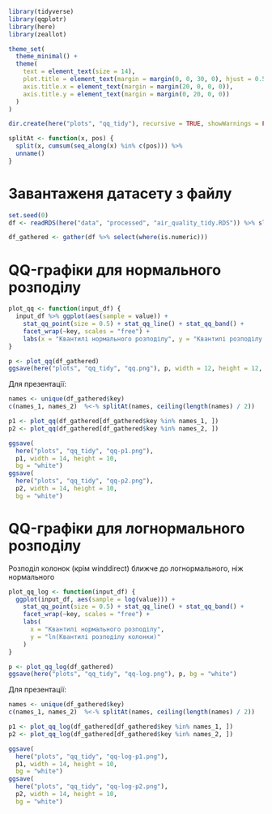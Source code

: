 ```r
library(tidyverse)
library(qqplotr)
library(here)
library(zeallot)

theme_set(
  theme_minimal() +
  theme(
    text = element_text(size = 14),
    plot.title = element_text(margin = margin(0, 0, 30, 0), hjust = 0.5),
    axis.title.x = element_text(margin = margin(20, 0, 0, 0)),
    axis.title.y = element_text(margin = margin(0, 20, 0, 0))
  )
)

dir.create(here("plots", "qq_tidy"), recursive = TRUE, showWarnings = FALSE)

splitAt <- function(x, pos) {
  split(x, cumsum(seq_along(x) %in% c(pos))) %>%
  unname()
}
```

# Завантаженя датасету з файлу

```r
set.seed(0)
df <- readRDS(here("data", "processed", "air_quality_tidy.RDS")) %>% slice_sample(n=10000)
```

```r
df_gathered <- gather(df %>% select(where(is.numeric)))
```

# QQ-графіки для нормального розподілу

```r
plot_qq <- function(input_df) {
  input_df %>% ggplot(aes(sample = value)) +
    stat_qq_point(size = 0.5) + stat_qq_line() + stat_qq_band() +
    facet_wrap(~key, scales = "free") +
    labs(x = "Квантилі нормального розподілу", y = "Квантилі розподілу колонки")
}

p <- plot_qq(df_gathered)
ggsave(here("plots", "qq_tidy", "qq.png"), p, width = 12, height = 12, bg = "white")
```

Для презентації:

```r
names <- unique(df_gathered$key)
c(names_1, names_2)  %<-% splitAt(names, ceiling(length(names) / 2))

p1 <- plot_qq(df_gathered[df_gathered$key %in% names_1, ])
p2 <- plot_qq(df_gathered[df_gathered$key %in% names_2, ])

ggsave(
  here("plots", "qq_tidy", "qq-p1.png"), 
  p1, width = 14, height = 10, 
  bg = "white")
ggsave(
  here("plots", "qq_tidy", "qq-p2.png"), 
  p2, width = 14, height = 10, 
  bg = "white")
```

# QQ-графіки для логнормального розподілу

Розподіл колонок (крім winddirect) ближче до логнормального, ніж нормального

```r
plot_qq_log <- function(input_df) {
  ggplot(input_df, aes(sample = log(value))) +
    stat_qq_point(size = 0.5) + stat_qq_line() + stat_qq_band() +
    facet_wrap(~key, scales = "free") +
    labs(
      x = "Квантилі нормального розподілу",
      y = "ln(Квантилі розподілу колонки)"
    )
} 

p <- plot_qq_log(df_gathered)
ggsave(here("plots", "qq_tidy", "qq-log.png"), p, bg = "white")
```

Для презентації:

```r
names <- unique(df_gathered$key)
c(names_1, names_2)  %<-% splitAt(names, ceiling(length(names) / 2))

p1 <- plot_qq_log(df_gathered[df_gathered$key %in% names_1, ])
p2 <- plot_qq_log(df_gathered[df_gathered$key %in% names_2, ])

ggsave(
  here("plots", "qq_tidy", "qq-log-p1.png"), 
  p1, width = 14, height = 10, 
  bg = "white")
ggsave(
  here("plots", "qq_tidy", "qq-log-p2.png"), 
  p2, width = 14, height = 10, 
  bg = "white")
```